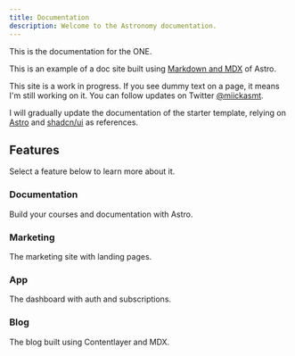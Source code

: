 ```yaml
---
title: Documentation
description: Welcome to the Astronomy documentation.
---
```


This is the documentation for the ONE.

This is an example of a doc site built using [Markdown and MDX](https://docs.astro.build/en/guides/markdown-content/) of Astro.

<Callout icon="⚠️" type="warning">

This site is a work in progress. If you see dummy text on a page, it means I'm still working on it. You can follow updates on Twitter [@miickasmt](https://twitter.com/miickasmt).

</Callout>

<Callout icon="💡" type="info">

I will gradually update the documentation of the starter template, relying on [Astro](https://docs.astro.build/en/getting-started/) and [shadcn/ui](https://ui.shadcn.com/) as references.

</Callout>

## Features

Select a feature below to learn more about it.

<div className="docs-grid-cols-2 mt-6">

<Card href="/docs/documentation">

### Documentation

Build your courses and documentation with Astro.

</Card>

<Card  href="/docs/marketing" disabled>

### Marketing

The marketing site with landing pages.

</Card>

<Card  href="/docs/app" disabled>

### App

The dashboard with auth and subscriptions.

</Card>

<Card  href="/docs/blog" disabled>

### Blog

The blog built using Contentlayer and MDX.

</Card>

</div>
